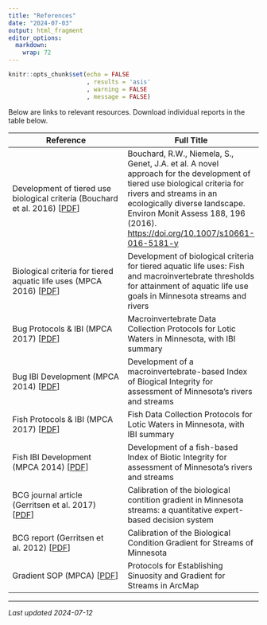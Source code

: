 ```yaml
---
title: "References"
date: "2024-07-03"
output: html_fragment
editor_options: 
  markdown: 
    wrap: 72
---
```


```r
knitr::opts_chunk$set(echo = FALSE
                      , results = 'asis'
                      , warning = FALSE
                      , message = FALSE)
```

Below are links to relevant resources. Download individual reports in
the table below.

| Reference                                                                                                                                                                                                       | Full Title                                                                                                                                                                                                                                                            |
|---------------------------------|--------------------------------------|
| Development of tiered use biological criteria (Bouchard et al. 2016) [<a href="https://github.com/leppott/MNcalc/raw/main/inst/apps/MNcalc/www/links/Bouchard_etal_2016.pdf" target="blank">PDF</a>]            | Bouchard, R.W., Niemela, S., Genet, J.A. et al. A novel approach for the development of tiered use biological criteria for rivers and streams in an ecologically diverse landscape. Environ Monit Assess 188, 196 (2016). <https://doi.org/10.1007/s10661-016-5181-y> |
| Biological criteria for tiered aquatic life uses (MPCA 2016) [<a href="https://github.com/leppott/MNcalc/raw/main/inst/apps/MNcalc/www/links/MPCA_2016_Biocriteria_TALU_wq-bsm4-02.pdf" target="blank">PDF</a>] | Development of biological criteria for tiered aquatic life uses: Fish and macroinvertebrate thresholds for attainment of aquatic life use goals in Minnesota streams and rivers                                                                                       |
| Bug Protocols & IBI (MPCA 2017) [<a href="https://github.com/leppott/MNcalc/raw/main/inst/apps/MNcalc/www/links/MPCA_2017_IBI_BugProtocols_wq-bsm3-12a.pdf" target="blank">PDF</a>]                             | Macroinvertebrate Data Collection Protocols for Lotic Waters in Minnesota, with IBI summary                                                                                                                                                                           |
| Bug IBI Development (MPCA 2014) [<a href="https://github.com/leppott/MNcalc/raw/main/inst/apps/MNcalc/www/links/MPCA_2014_IBI_Bugs_wq-bsm4-01.pdf" target="blank">PDF</a>]                                      | Development of a macroinvertebrate-based Index of Biogical Integrity for assessment of Minnesota's rivers and streams                                                                                                                                                 |
| Fish Protocols & IBI (MPCA 2017) [<a href="https://github.com/leppott/MNcalc/raw/main/inst/apps/MNcalc/www/links/MPCA_2017_IBI_FishProtocols_wq-bsm3-12b.pdf" target="blank">PDF</a>]                           | Fish Data Collection Protocols for Lotic Waters in Minnesota, with IBI summary                                                                                                                                                                                        |
| Fish IBI Development (MPCA 2014) [<a href="https://github.com/leppott/MNcalc/raw/main/inst/apps/MNcalc/www/links/MPCA_2014_IBI_Fish_wq-bsm2-03.pdf" target="blank">PDF</a>]                                     | Development of a fish-based Index of Biotic Integrity for assessment of Minnesota's rivers and streams                                                                                                                                                                |
| BCG journal article (Gerritsen et al. 2017) [<a href="https://github.com/leppott/MNcalc/raw/main/inst/apps/MNcalc/www/links/Gerritsen_2017_BCG_article.pdf" target="blank">PDF</a>]                             | Calibration of the biological contition gradient in Minnesota streams: a quantitative expert-based decision system                                                                                                                                                    |
| BCG report (Gerritsen et al. 2012) [<a href="https://github.com/leppott/MNcalc/raw/main/inst/apps/MNcalc/www/links/Gerritsen_2012_BCG_wq-s6-32.pdf" target="blank">PDF</a>]                                     | Calibration of the Biological Condition Gradient for Streams of Minnesota                                                                                                                                                                                             |
| Gradient SOP (MPCA) [<a href="https://github.com/leppott/MNcalc/raw/main/inst/apps/MNcalc/www/links/MPCA_GradientSOP.pdf" target="blank">PDF</a>]                                                               | Protocols for Establishing Sinuosity and Gradient for Streams in ArcMap                                                                                                                                                                                               |

------------------------------------------------------------------------

*Last updated 2024-07-12*
